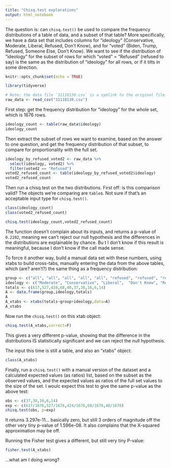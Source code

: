 ```yaml
---
title: "Chisq.test explorations"
output: html_notebook
---
```


The question is: can `chisq.test()` be used to compare the frequency distributions of a table of data, and a subset of that table? More specifically, we have a data set that includes columns for "ideology" (Conservative, Moderate, Liberal, Refused, Don't Know), and for "voted" (Biden, Trump, Refused, Someone Else, Don't Know). We want to see if the distribution of "ideology" for the subset of rows for which "voted" = "Refused" (refused to say) is the same as the distribution of "ideology" for all rows, or if it tilts in some direction.

```r
knitr::opts_chunk$set(echo = TRUE)
```
```r
library(tidyverse)
```

```r
# Note: the data file `31118130.csv` is a symlink to the original file in the "../3 + 4" directory in this repository. 
raw_data <- read_csv("31118130.csv")
```

First step: get the frequency distribution for "ideology" for the whole set, which is 1676 rows.

```r
ideology_count <- table(raw_data$ideology)
ideology_count
```

Then extract the subset of rows we want to examine, based on the answer to one question, and get the frequency distribution of that subset, to compare for proportionality with the full set.

```r
ideology_by_refused_voted2 <- raw_data %>%
  select(ideology, voted2) %>%
  filter(voted2 == "Refused")
voted2_refused_count <- table(ideology_by_refused_voted2$ideology)
voted2_refused_count
```

Then run a chisq.test on the two distributions. First off: is this comparison valid? The objects we're comparing are `table`s. Not sure if that's an acceptable input type for `chisq.test()`.
```r
class(ideology_count)
class(voted2_refused_count)
```

```r
chisq.test(ideology_count,voted2_refused_count)
```
The function doesn't complain about its inputs, and returns a p-value of `0.2202`, meaning we can't reject our null hypothesis and the differences in the distributions are explainable by chance. Bu t I don't know if this result is meaningful, because I don't know if the call made sense.

To force it another way, build a manual data set with these numbers, using xtabs to build cross-tabs, manually entering the data from the above tables, which (are? aren't?) the same thing as a frequency distribution:

```r
group <- c("all", "all", "all", "all", "all", "refused", "refused", "refused", "refused", "refused")
ideology <- c("Moderate", "Conservative", "Liberal",  "Don't Know", "Refused", "Moderate", "Conservative", "Liberal",  "Don't Know", "Refused")
totals <- c(617,527,424,68,40,37,38,16,6,14)
A <- data.frame(group,ideology,totals)
A
A_xtabs <- xtabs(totals~group+ideology,data=A)
A_xtabs
```

Now run the `chisq.test()` on this xtab object:

```r
chisq.test(A_xtabs,correct=F)
```

This gives a very different p-value, showing that the difference in the distributions IS statistically significant and we can reject the null hypothesis.

The input this time is still a table, and also an "xtabs" object:

```r
class(A_xtabs)

```

Finally, run a `chisq.test()` with a manual version of the dataset and a calculated expected values (as ratios) list, based on the subset as the observed values, and the expected values as ratios of the full set values to the size of the set. I woulc expect this test to give the same p-value as the above test:

```r
obs <- c(37,38,16,6,14)
exp <- c(617/1676,527/1676,424/1676,68/1676,40/1676)
chisq.test(obs, p=exp)
```

It returns 3.297e-11... basically zero, but still 3 orders of magnitude off the other very tiny p-value of 1.596e-08. It also complains that the X-squared approximation may be off.

Running the Fisher test gives a different, but still very tiny P-value:

```r
fisher.test(A_xtabs)
```


...what am I doing wrong?
